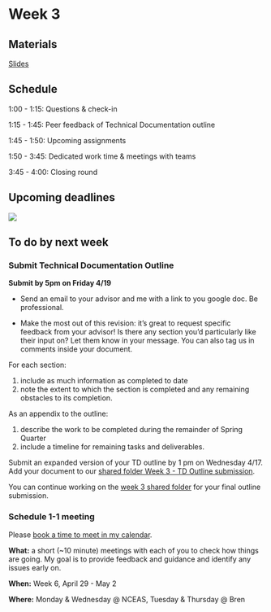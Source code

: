 # Week 3

## Materials

[Slides](https://docs.google.com/presentation/d/1EGcUjcXz9NzdgijUxCAh5oYplJE61z4oxhq1-QAnSvw/edit?usp=sharing)

## Schedule

1:00 - 1:15: Questions & check-in

1:15 - 1:45: Peer feedback of Technical Documentation outline 

1:45 - 1:50: Upcoming assignments

1:50 - 3:45: Dedicated work time & meetings with teams

3:45 - 4:00: Closing round

## Upcoming deadlines

![](/images/411b_spring/upcoming_deadlines_1.png)

## To do by next week

### Submit Technical Documentation Outline

**Submit by 5pm on Friday 4/19**

- Send an email to your advisor and me with a link to you google doc. Be professional.

- Make the most out of this revision: it’s great to request specific feedback from your advisor! Is there any section you’d particularly like their input on? Let them know in your message. You can also tag us in comments inside your document.

For each section: 

1. include as much information as completed to date 
2. note the extent to which the section is completed and any remaining obstacles to its completion. 

As an appendix to the outline:

1. describe the work to be completed during the remainder of Spring Quarter 
2. include a timeline for remaining tasks and deliverables.

Submit an expanded version of your TD outline by 1 pm on Wednesday 4/17.
Add your document to our [shared folder Week 3 - TD Outline submission](https://drive.google.com/drive/folders/1Z6TLkg-sKhZY4OsgOwCetiy-iUw16UPh?usp=share_link). 

You can continue working on the [week 3 shared folder](https://drive.google.com/drive/folders/1Z6TLkg-sKhZY4OsgOwCetiy-iUw16UPh?usp=share_link) for your final outline submission.


### Schedule 1-1 meeting

Please [book a time to meet in my calendar](https://calendar.app.google/mCbNnR37KzcJRvmX9).

**What:** a short (~10 minute) meetings with each of you to check how things are going. My goal is to provide feedback and guidance and identify any issues early on.

**When:** Week 6, April 29 - May 2

**Where:** Monday & Wednesday @ NCEAS, Tuesday & Thursday @ Bren 